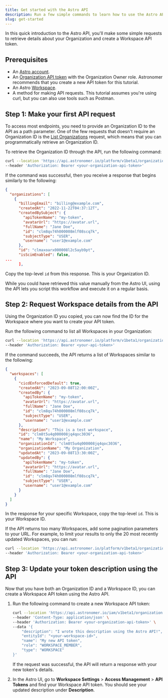 ```yaml
---
title: Get started with the Astro API
description: Run a few simple commands to learn how to use the Astro API.
slug: get-started
---
```


In this quick introduction to the Astro API, you'll make some simple requests to retrieve details about your Organization and create a Workspace API token.

## Prerequisites

- An [Astro account](https://www.astronomer.io/docs/astro/log-in-to-astro).
- An [Organization API token](https://www.astronomer.io/docs/astro/organization-api-tokens) with the Organization Owner role. Astronomer recommends that you create a new API token for this tutorial.
- An Astro [Workspace](https://www.astronomer.io/docs/astro/manage-workspaces).
- A method for making API requests. This tutorial assumes you're using curl, but you can also use tools such as Postman.

## Step 1: Make your first API request

To access most endpoints, you need to provide an Organization ID to the API as a path parameter. One of the few requests that doesn't require an Organization ID is the [List Organizations](https://www.astronomer.io/docs/astro/api/platform-api-reference#tag/Organization/operation/ListOrganizations) request, which means that you can programmatically retrieve an Organization ID.

To retrieve the Organization ID through the API, run the following command:

```bash
curl --location 'https://api.astronomer.io/platform/v1beta1/organizations' \
--header 'Authorization: Bearer <your-organization-api-token>'
```

If the command was successful, then you receive a response that begins similarly to the following:

```json {14}
{
  "organizations": [
    {
      "billingEmail": "billing@example.com",
      "createdAt": "2022-11-22T04:37:12T",
      "createdBySubject": {
        "apiTokenName": "my-token",
        "avatarUrl": "https://avatar.url",
        "fullName": "Jane Doe",
        "id": "clm8qv74h000008mlf08scq7k",
        "subjectType": "USER",
        "username": "user1@example.com"
      },
      "id": "clmaxoarx000008l2c5ayb9pt",
      "isScimEnabled": false,
...
      ],
```

Copy the top-level `id` from this response. This is your Organization ID.

While you could have retrieved this value manually from the Astro UI, using the API lets you script this workflow and execute it on a regular basis.

## Step 2: Request Workspace details from the API

Using the Organization ID you copied, you can now find the ID for the Workspace where you want to create your API token.

Run the following command to list all Workspaces in your Organization:

```bash
curl --location 'https://api.astronomer.io/platform/v1beta1/organizations/<your-organization-id>/workspaces' \
--header 'Authorization: Bearer <your-api-token>'
```

If the command succeeds, the API returns a list of Workspaces similar to the following:

```json {15}
{
  "workspaces": [
    {
      "cicdEnforcedDefault": true,
      "createdAt": "2023-09-08T12:00:00Z",
      "createdBy": {
        "apiTokenName": "my-token",
        "avatarUrl": "https://avatar.url",
        "fullName": "Jane Doe",
        "id": "clm8qv74h000008mlf08scq7k",
        "subjectType": "USER",
        "username": "user1@example.com"
      },
      "description": "This is a test workspace",
      "id": "clm8t5u4q000008jq4qoc3036",
      "name": "My Workspace",
      "organizationId": "clm8t5u4q000008jq4qoc3036",
      "organizationName": "My Organization",
      "updatedAt": "2023-09-08T13:30:00Z",
      "updatedBy": {
        "apiTokenName": "my-token",
        "avatarUrl": "https://avatar.url",
        "fullName": "Jane Doe",
        "id": "clm8qv74h000008mlf08scq7k",
        "subjectType": "USER",
        "username": "user1@example.com"
      }
    }
  ]
}
```

In the response for your specific Workspace, copy the top-level `id`. This is your Workspace ID.

<Tip>

If the API returns too many Workspaces, add some pagination parameters to your URL. For example, to limit your results to only the 20 most recently updated Workspaces, you can run:

```bash
curl --location 'https://api.astronomer.io/platform/v1beta1/organizations/<your-organization-id>/workspaces?limit=20&sorts=updatedAt:asc' \
--header 'Authorization: Bearer <your-organization-api-token>'
```

</Tip>

## Step 3: Update your token description using the API

Now that you have both an Organization ID and a Workspace ID, you can create a Workspace API token using the Astro API.

1. Run the following command to create a new Workspace API token:

    ```bash
    curl --location 'https://api.astronomer.io/iam/v1beta1/organizations/<your-organization-id>/tokens' \
    --header 'Content-Type: application/json' \
    --header 'Authorization: Bearer <your-organization-api-token>' \
    --data '{
        "description": "I wrote this description using the Astro API!",
        "entityId": "<your-workspace-id>",
        "name": "My new API token",
        "role": "WORKSPACE_MEMBER",
        "type": "WORKSPACE"
    }'
    ```

    If the request was successful, the API will return a response with your new token's details.

2. In the Astro UI, go to **Workspace Settings** > **Access Management** > **API Tokens** and find your Workspace API token. You should see your updated description under **Description**.